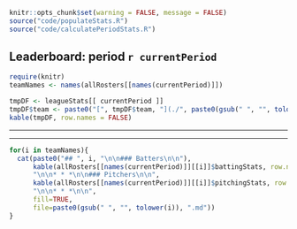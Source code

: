 ```r
knitr::opts_chunk$set(warning = FALSE, message = FALSE)
source("code/populateStats.R")
source("code/calculatePeriodStats.R")
```

## Leaderboard: period `r currentPeriod`

```r
require(knitr)
teamNames <- names(allRosters[[names(currentPeriod)]])

tmpDF <- leagueStats[[ currentPeriod ]]
tmpDF$team <- paste0("[", tmpDF$team, "](./", paste0(gsub(" ", "", tolower(tmpDF$team))), ")")
kable(tmpDF, row.names = FALSE)
```

* * *
* * *

```r
for(i in teamNames){
  cat(paste0("## ", i, "\n\n### Batters\n\n"),
      kable(allRosters[[names(currentPeriod)]][[i]]$battingStats, row.names = FALSE),
      "\n\n* * *\n\n### Pitchers\n\n",
      kable(allRosters[[names(currentPeriod)]][[i]]$pitchingStats, row.names = FALSE),
      "\n\n* * *\n\n",
      fill=TRUE,
      file=paste0(gsub(" ", "", tolower(i)), ".md"))
}
```
